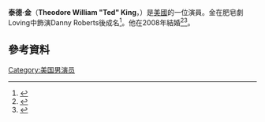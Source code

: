 {{Infobox person
| image        =
| caption      =
| name         = Ted King
| imagesize    = 200px
| birth_name    = Theodore William King
| birth_date    ={{Birth date and age|mf=yes|1965|10|1}}
| birth_place   = [[美國|美國]][[加利福尼亞州|加利福尼亞州]][[好萊塢|好萊塢]]
| othername    = T.W. King
| spouse       = Maya Rodwell <br><small>(m. 2008–現在)</small>
| children     = 2
}}
'''泰德·金'''（'''Theodore William "Ted" King'''，{{bd|1965年|10月1日}}）是[[美國|美國]]的一位演員。金在肥皂劇Loving中飾演Danny Roberts後成名<ref name=sod>{{cite web|url=http://www.soapoperadigest.com/ted-king-bio|title=Ted King Bio|work=Soap Opera Digest|publisher=American Media Inc|accessdate=1 April 2012|deadurl=yes|archiveurl=https://web.archive.org/web/20111122141050/http://soapoperadigest.com/ted-king-bio|archivedate=2011年11月22日}}</ref>。他在2008年結婚<ref>{{cite news | url = http://www.nydailynews.com/entertainment/tv/2007/03/30/2007-03-30_as_gh_villain_hell_soon_be_hisstory.html | title = As 'GH' villain, he'll soon be hiss-tory | publisher = New York Daily News | date = 30 March 2007 | accessdate = 9 August 2010 | first = Carolyn | last = Hinsey | archive-date = 2011-06-29 | archive-url = https://web.archive.org/web/20110629090414/http://www.nydailynews.com/entertainment/tv/2007/03/30/2007-03-30_as_gh_villain_hell_soon_be_hisstory.html | dead-url = no }}</ref><ref>{{cite web | url = http://blog.soapoperafan.com/2008/10/ex-gh-star-ted-king-got-married/ | title = Ex-General Hospital Star Ted King Married. | publisher = soapoperafan.com | date = 2 October 2008 | accessdate = 9 August 2010 | deadurl = yes | archiveurl = https://web.archive.org/web/20100504103433/http://blog.soapoperafan.com/2008/10/ex-gh-star-ted-king-got-married/ | archivedate = 2010年5月4日 }}</ref>。
==參考資料==
{{Reflist}}
[[Category:美国男演员|Category:美国男演员]]